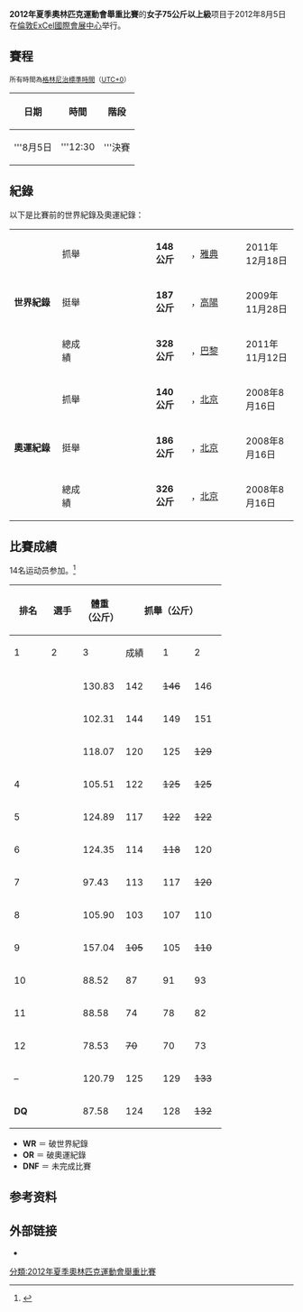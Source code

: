 {{Infobox Olympic event
|event = 女子75公斤以上級舉重賽
|games = 2012年夏季
|image = [[Image:Weightlifting_pictogram.svg|100px]]
|caption =
|venue = [[ExCel國際會展中心|ExCel國際會展中心]]
|date = 8月5日
|competitors = 14
|nations = 13
|gold = [[周璐璐|周璐璐]]
|goldNOC = CHN
|silver = [[Tatiana_Kashirina|Tatiana Kashirina]]
|silverNOC = RUS
|bronze = [[張美蘭|張美蘭]]
|bronzeNOC = KOR
|prev = [[2008年夏季奧林匹克運動會舉重比賽－女子75公斤以上級|2008年]]
|next = [[2016年夏季奧林匹克運動會舉重比賽－女子75公斤以上級|2016年]]
}}
'''2012年夏季奧林匹克運動會舉重比賽'''的'''女子75公斤以上級'''项目于2012年8月5日在[[倫敦|倫敦]][[ExCel國際會展中心|ExCel國際會展中心]]举行。

==賽程==
{{2012年夏季奧林匹克運動會舉重比賽}}
<small>所有時間為[[格林尼治標準時間|格林尼治標準時間]]（[[UTC+0|UTC+0]]）</small>
{| class="wikitable"
|- align=left
! 日期
! 時間
! 階段 

|- style=background:lemonchiffon
|align=center|'''8月5日
|align=center|'''12:30
|align=center|'''決賽
|}

== 紀錄 ==
以下是比賽前的世界紀錄及奧運紀錄：
{| class="wikitable"
|width=150 rowspan=3|'''世界紀錄'''
|width=85| 抓舉
|width=230|{{flagathlete|[[Tatiana_Kashirina|Tatiana Kashirina]]|RUS}}
|width=70|'''148公斤'''
|width=180|{{RUS}}，[[雅典|雅典]]
|width=130|2011年12月18日
|-
|挺舉
|{{flagathlete|[[張美蘭|張美蘭]]|KOR}}
|'''187公斤'''
|{{KOR}}，[[高陽市|高陽]]
|2009年11月28日
|-
|總成績
|{{flagathlete|[[周璐璐|周璐璐]]|CHN}}
|'''328公斤'''
|{{FRA}}，[[巴黎|巴黎]]
|2011年11月12日
|-
|rowspan=3|'''奧運紀錄''' || 抓舉|| {{flagIOCathlete|[[張美蘭|張美蘭]]|KOR|2008年夏季}} || '''140公斤''' || {{CHN}}，[[北京|北京]] || 2008年8月16日
|-
| 挺舉 || {{flagIOCathlete|[[張美蘭|張美蘭]]|KOR|2008年夏季}} || '''186公斤''' || {{CHN}}，[[北京|北京]] || 2008年8月16日
|-
| 總成績 || {{flagIOCathlete|[[張美蘭|張美蘭]]|KOR|2008年夏季}} || '''326公斤''' ||{{CHN}}，[[北京|北京]] || 2008年8月16日
|}

== 比賽成績 ==
14名运动员参加。<ref>{{Cite web |url=http://www.iwf.net/wp-content/uploads/downloads/2012/07/WL-Final-Entries-By-Cat.pdf |title=Final entry list |accessdate=2012-08-05 |archive-date=2012-08-08 |archive-url=https://web.archive.org/web/20120808144223/http://www.iwf.net/wp-content/uploads/downloads/2012/07/WL-Final-Entries-By-Cat.pdf |dead-url=no }}</ref>
{|class = "wikitable" style="font-size:90%"
! rowspan=2 width=50 | 排名
! rowspan=2 |選手
! rowspan=2 width=60 |體重<br />（公斤）
!colspan=4| 抓舉（公斤）
!colspan=4| 挺舉（公斤）
!rowspan=2 width=60|總成績<br />（公斤）
|-
! width=40|1
! width=40|2
! width=40|3
! width=50|成績
! width=40|1
! width=40|2
! width=40|3
! width=50|成績
|- align=center
| {{gold01}} ||align=left| {{flagIOCathlete|[[周璐璐|周璐璐]]|CHN|2012年夏季}} || 130.83 || 142 || <s>146</s> || 146 || 146 || 181 || 187 || <s>190</s> || 187<br/>'''OR''' || '''333'''<br/>'''WR'''
|- align=center
| {{silver02}} ||align=left| {{flagIOCathlete|[[Tatiana_Kashirina|Tatiana Kashirina]]|RUS|2012年夏季}} || 102.31 || 144 || 149 || 151 || 151<br/>'''WR''' || 175 || 181 || <s>187</s> || 181 || '''332'''
|- align=center
| {{bronze03}} ||align=left| {{flagIOCathlete|[[張美蘭|張美蘭]]|KOR|2012年夏季}} || 118.07 || 120 || 125 || <s>129</s> || 125 || 158 || 164 || <s>170</s> || 164 || '''289'''
|- align=center
| 4 ||align=left| {{flagIOCathlete|[[Nahla_Ramadan|Nahla Ramadan]]|EGY|2012年夏季}} || 105.51 || 122 || <s>125</s> || <s>125</s> || 122 || 150 || 155 || <s>158</s> || 155 || '''277'''
|- align=center
| 5 ||align=left| {{flagIOCathlete|[[Ele_Opeloge|Ele Opeloge]]|SAM|2012年夏季}} || 124.89 || 117 || <s>122</s> || <s>122</s> || 117 || 145 || 150 || <s>155</s> || 150 || '''267'''
|- align=center
| 6 ||align=left| {{flagIOCathlete|[[Sarah_Robles|Sarah Robles]]|USA|2012年夏季}} || 124.35 || 114 || <s>118</s> || 120 || 120 || <s>144</s> || <s>145</s> || 145 || 145 || '''265'''
|- align=center
| 7 ||align=left| {{flagIOCathlete|[[Oliba_Nieve|Oliba Nieve]]|ECU|2012年夏季}} || 97.43 || 113 || 117 || <s>120</s> || 117 || <s>138</s> || 138 || <s>142</s> || 138 || '''255'''
|- align=center
| 8 ||align=left| {{flagIOCathlete|[[島本麻美|島本麻美]]|JPN|2012年夏季}} || 105.90 || 103 || 107 || 110 || 110 || 138 || 143 || <s>146</s> || 143 || '''253'''
|- align=center
| 9 ||align=left| {{flagIOCathlete|[[Holley_Mangold|Holley Mangold]]|USA|2012年夏季}} || 157.04 || <s>105</s> || 105 || <s>110</s> || 105 || 135 || <s>140</s> || <s>140</s> || 135 || '''240'''
|- align=center
| 10 ||align=left| {{flagIOCathlete|[[Astrid_Camposeco|Astrid Camposeco]]|GUA|2012年夏季}} || 88.52 ||  87 || 91 || 93 || 93 || 112 || 115 || <s>117</s> || 115 || '''208'''
|- align=center
| 11 ||align=left| {{flagIOCathlete|[[Luisa_Peters|Luisa Peters]]|COK|2012年夏季}} || 88.58 || 74 || 78 || 82 || 82 || 95 || 100 || <s>105</s> || 100 || '''182'''
|- align=center
| 12 ||align=left| {{flagIOCathlete|[[Alberta_Ampomah|Alberta Ampomah]]|GHA|2012年夏季}} || 78.53 ||<s>70</s> || 70 || 73 || 73 || <s>97</s> || 97 || 101 || 101 || '''174'''
|- align=center
| – ||align=left| {{flagIOCathlete|[[玛丽亚姆·奥斯曼|玛丽亚姆·奥斯曼]]|NGR|2012年夏季}} || 120.79 || 125 || 129 || <s>133</s> || 129 || <s>160</s> || <s>160</s> || <s>160</s> || — || '''DNF'''
|- align=center bgcolor=pink
| '''DQ''' ||align=left| {{flagIOCathlete|[[Hripsime_Khurshudyan|Hripsime Khurshudyan]]|ARM|2012年夏季}} || 87.58 || 124 || 128 || <s>132</s> || 128 || 158 || <s>166</s> || 166 || 166 || <s>'''294'''</s>
|}

* '''WR''' ＝ 破世界紀錄
* '''OR''' ＝ 破奧運紀錄
* '''DNF''' ＝ 未完成比賽

==参考资料==
{{Reflist}}

==外部链接==
*{{official|http://www.london2012.com/weightlifting/event/women-more-than-75kg/index.html}}{{en}}

[[分類:2012年夏季奧林匹克運動會舉重比賽|分類:2012年夏季奧林匹克運動會舉重比賽]]